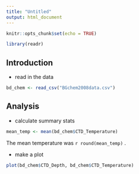 ```yaml
---
title: "Untitled"
output: html_document
---
```


```r
knitr::opts_chunk$set(echo = TRUE)
```

```r
library(readr)
```


## Introduction

* read in the data

```r
bd_chem <- read_csv("BGchem2008data.csv")
```


## Analysis

* calculate summary stats

```r
mean_temp <- mean(bd_chem$CTD_Temperature)
```

The mean temperature was `r round(mean_temp)` .

* make a plot

```r
plot(bd_chem$CTD_Depth, bd_chem$CTD_Temperature)
```

